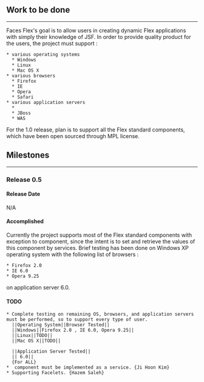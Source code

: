 ==Work to be done==
------
{{{JavaServer}}} Faces Flex's goal is to allow users in creating dynamic Flex applications with simply their knowledge of JSF. In order to provide quality product for the users, the project must support :
 * various operating systems 
   * Windows
   * Linux
   * Mac OS X
 * various browsers
   * Firefox
   * IE
   * Opera
   * Safari
 * various application servers
   * {{{TomCat}}}
   * JBoss
   * WAS
For the 1.0 release, plan is to support all the Flex standard components, which have been open sourced through MPL license.


==Milestones==
------

===Release 0.5===

====Release Date====
N/A

====Accomplished====
Currently the project supports most of the Flex standard components with exception to {{{DataGrid}}} component, since the intent is to set and retrieve the values of this component by services. Brief testing has been done on Windows XP operating system with the following list of browsers :
 * Firefox 2.0
 * IE 6.0
 * Opera 9.25
on application server {{{TomCat}}} 6.0.

====TODO====
 * Complete testing on remaining OS, browsers, and application servers must be performed, so to support every type of user. 
   ||Operating System||Browser Tested||
   ||Windows||Firefox 2.0 , IE 6.0, Opera 9.25||
   ||Linux||TODO||
   ||Mac OS X||TODO||
   
   ||Application Server Tested||
   ||{{{TomCat}}} 6.0||
   {For ALL}
 * {{{DataGrid}}} component must be implemented as a service. {Ji Hoon Kim}
 * Supporting Facelets. {Hazem Saleh}